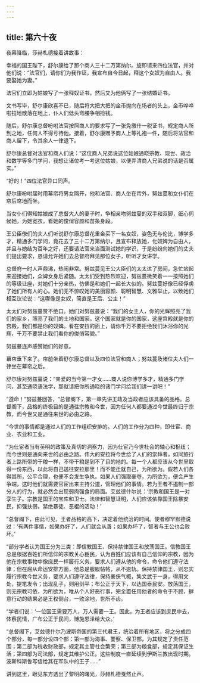 ```yaml
---
---
---
```

title: 第六十夜
---






夜幕降临，莎赫札德接着讲故事：





幸福的国王陛下，舒尔康给了那个商人三十二万第纳尔。旋即请来四位法官，并对他们说：“法官们，请你们为我作证，我宣布自今日起，释这个女奴为自由人。我要娶她为妻。”

法官们立即为姑娘写了一张释奴证书，然后又为他俩写了一张结婚证书。

文书写毕，舒尔康欣喜不已，随后将大把大把的金币抛向在场者的头上，金币哗哗啦拉地散落在地上，仆人们低头弯腰争相捡钱。

随后，舒尔康总督吩咐法官按照商人的要求写了一张免缴什一税证书，规定商人所到之地，任何人不得亏待他。接着，舒尔康赠予商人上等礼袍一件，随后将法官和商人留下，令其余人一律退下。

舒尔康总督对法官和商人们说：“这位商人兄弟说这位姑娘通晓宗教、现世、政治和数学等多门学问，我想让诸位考一考这位姑娘，以便弄清商人兄弟说的话是否属实。”

“好的！”四位法官异口同声。

舒尔康吩咐届时用幕帘将男女隔开，他和法官、商人坐在帘外，努兹蔓和女仆们在帘后席地而坐。

当女仆们得知姑娘成了总督大人的妻子时，争相亲吻努兹蔓的双手和双脚，细心伺候她，为她宽衣，看她的俊俏容颜和苗条身段。

王公臣僚们的夫人们听说舒尔康总督花重金买下一名女奴，姿色无与伦比，博学多才，精通多门学问，竟花去了三十二万第纳尔，且宣布释放她，化奴婢为自由人，并且与她结为百年之好，还要请法官来当面测试她的学识，于是纷纷向她们的丈夫们提出要求，恳请允许她们去总督府拜见那位女子，听听才女讲学。

总督府一时人声鼎沸，热闹非常。努兹蔓见王公大臣们的太太进了房间，急忙站起来迎接她们，众婢女身后紧随。太太们受到热烈欢迎，努兹蔓微笑着一一按照她们的等级让座，对她们十分亲热，仿佛是和她们一起长大似的。努兹蔓好像已经俘虏了她们所有人的心。她们无不惊叹她的美丽容颜、聪明智慧、文雅举止，以致她们相互议论说：“这哪像是女奴，简直是王后、公主！”

太太们对努兹蔓赞不绝口。她们对努兹蔓说：“我们的女主人，你的光辉照亮了我们的家乡，照亮了我们的土地和国家。这个国家就是你的国家，这座宫殿就是你的宫殿，我们都是你的奴婢。看在安拉的面上，请你千万不要拒绝我们沐浴你的光辉，千万不要禁止我们看你的俊俏容貌。”

努兹蔓连声感赞她们的好意。

幕帘垂下来了。帘前坐着舒尔康总督以及四位法官和商人；努兹蔓及诸位夫人们一律坐在幕帘之后。

舒尔康对努兹蔓说：“亲爱的当今第一才女……商人说你博学多才，精通多门学问，甚至通晓语法学，那就请把你所通晓的诸门学问给我们讲一讲吧！”

“遵命！”努兹蔓回答，“总督阁下，第一章先讲王政及当政者应该具备的品格。总督阁下，品格的终极目的是通往宗教和今世，因为任何人都要通过今世最终归于宗教，而今世又是通往来世的必由之路。

“今世的事情都是通过人们的工作组织安排的。人们的工作分为四种，即仕宦、商业、农业和工业。

“为仕宦者当有英明的政策及真切的洞察力，因为仕宦乃今世社会的轴心和枢纽；而今世则是通向来世的必由之路。伟大的安拉将今世给了人们的崇拜者，如同旅行者上路所带的干粮一样，不带干粮是到不了目的地的。每一个人都应该从今世里取得一份东西，以此将自己送往安拉那里！而不能迁就自己，为所欲为。假若人们各得其所，公平合理，也便不会发生争执。如果人们强取豪夺，为所欲为，便会产生争端，这时他们就需要官宦出来主持公道，管理他们的事情。若为王者不遏制一部分人的行为，就必然会出现弱肉强食的局面。艾兹德什尔说：‘宗教和国王是一对孪生子。宗教是国王的宝库和卫士。法律和智慧证明，人们应该依靠国王除暴安民，抑强扶弱，禁绝暴徒、恶棍的活动！’

“总督阁下，由此可见，王者品格的高下，决定着他统治的时间。使者穆罕默德说过：‘有两件事情，如果办好了，人们就会从善；如果办坏了，智者与王公也会败坏。’

“部分学者认为国王分为三类：即信教国王、保持禁律国王和放荡国王。信教国王总是根据百姓们所信仰的宗教关心臣民，认为百姓们应该有自己信仰的宗教，因为他在宗教事物中像庶民一样履行义务，要求人们遵从他的命令，命令他们遵守法律；但在屈从命运安排方面，他总是服服帖帖，从不逾轨。保持禁律国王，则忠实履行宗教今世义务，要求人们遵守法律，保持豪侠气概，集文武于一身，得用文处，提笔发令；出现乱子，则用剑平；布公正于天下，以达国泰民安。放荡国王，则无宗教可依，为所欲为，唯从个人好恶行事，完全置任用他者的命令于不顾，肆意行动的结果必是王权倒台，一败涂地，世所不齿。

“学者们说：‘一位国王需要万人，万人需要一王。因此，为王者应该到庶民中去，体察民情，广布公正于民间，博施恩泽给大众。’

“总督阁下，艾兹德什尔乃波斯帝国的第三代君王，统治着所有地区，将之分成四个部分，每一部分设四个部：第一部为海事、警察、保卫部，为其规定了责任范围；第二部为税收财政部，规定其主管社会繁荣；第三部为粮食部，规定其保证生活；第四部为司法部，规定其维护公正。这些制度一直延续到伊斯兰教出现时期。波斯科斯鲁写信给其在军队中的王子……”





讲到这里，眼见东方透出了黎明的曙光，莎赫札德戛然止声。